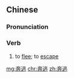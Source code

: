 ==Chinese==
{{zh-forms}}

===Pronunciation===
{{zh-pron
|m=bēntáo
|c=ban1 tou4
|mn=pun-tô
|cat=v
}}

===Verb===
{{zh-verb}}

# {{lb|zh|literary}} to [[flee]]; to [[escape]]

[[mg:奔逃]]
[[chr:奔逃]]
[[zh:奔逃]]